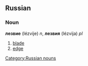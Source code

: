 ==Russian==
===Noun===
'''лезвие''' (lézvije) ''n'', '''лезвия''' (lézvija) ''pl''

# [[blade]]
# [[edge]]

[[Category:Russian nouns]]